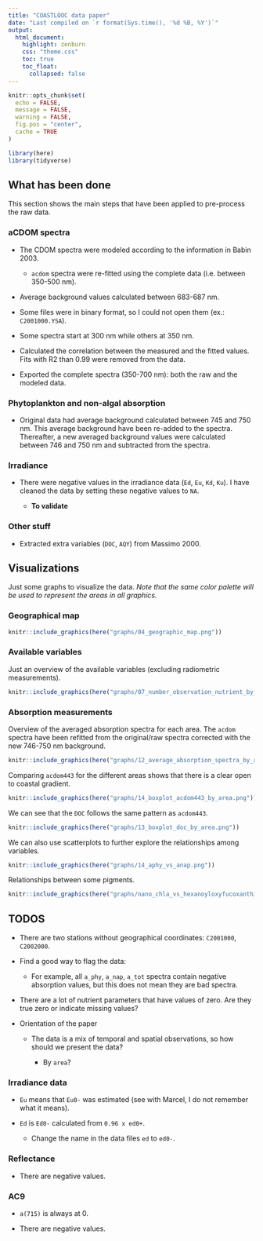 ```yaml
---
title: "COASTLOOC data paper"
date: "Last compiled on `r format(Sys.time(), '%d %B, %Y')`"
output:
  html_document:
    highlight: zenburn
    css: "theme.css"
    toc: true
    toc_float:
      collapsed: false
---
```


```r
knitr::opts_chunk$set(
  echo = FALSE,
  message = FALSE,
  warning = FALSE,
  fig.pos = "center",
  cache = TRUE
)

library(here)
library(tidyverse)
```

## What has been done

This section shows the main steps that have been applied to pre-process the raw data.

### aCDOM spectra

-   The CDOM spectra were modeled according to the information in Babin 2003.

    -   `acdom` spectra were re-fitted using the complete data (i.e. between 350-500 nm).

-   Average background values calculated between 683-687 nm.

-   Some files were in binary format, so I could not open them (ex.: `C2001000.YSA`).

-   Some spectra start at 300 nm while others at 350 nm.

-   Calculated the correlation between the measured and the fitted values. Fits with R2 than 0.99 were removed from the data.

-   Exported the complete spectra (350-700 nm): both the raw and the modeled data.

### Phytoplankton and non-algal absorption

-   Original data had average background calculated between 745 and 750 nm. This average background have been re-added to the spectra. Thereafter, a new averaged background values were calculated between 746 and 750 nm and subtracted from the spectra.

### Irradiance

-   There were negative values in the irradiance data (`Ed`, `Eu`, `Kd`, `Ku`). I have cleaned the data by setting these negative values to `NA`.

    -   **To validate**

### Other stuff

-   Extracted extra variables (`DOC`, `AQY`) from Massimo 2000.

## Visualizations

Just some graphs to visualize the data. *Note that the same color palette will be used to represent the areas in all graphics.*

### Geographical map

```r
knitr::include_graphics(here("graphs/04_geographic_map.png"))
```

### Available variables

Just an overview of the available variables (excluding radiometric measurements).

```r
knitr::include_graphics(here("graphs/07_number_observation_nutrient_by_area.png"))
```

### Absorption measurements

Overview of the averaged absorption spectra for each area. The `acdom` spectra have been refitted from the original/raw spectra corrected with the new 746-750 nm background.

```r
knitr::include_graphics(here("graphs/12_average_absorption_spectra_by_area.png"))
```

Comparing `acdom443` for the different areas shows that there is a clear open to coastal gradient.

```r
knitr::include_graphics(here("graphs/14_boxplot_acdom443_by_area.png"))
```

We can see that the `DOC` follows the same pattern as `acdom443`.

```r
knitr::include_graphics(here("graphs/13_boxplot_doc_by_area.png"))
```

We can also use scatterplots to further explore the relationships among variables.

```r
knitr::include_graphics(here("graphs/14_aphy_vs_anap.png"))
```

Relationships between some pigments.

```r
knitr::include_graphics(here("graphs/nano_chla_vs_hexanoyloxyfucoxanthin_19.png"))
```

## TODOS

-   There are two stations without geographical coordinates: `C2001000`, `C2002000`.

-   Find a good way to flag the data:

    -   For example, all `a_phy`, `a_nap`, `a_tot` spectra contain negative absorption values, but this does not mean they are bad spectra.

-   There are a lot of nutrient parameters that have values of zero. Are they true zero or indicate missing values?

-   Orientation of the paper

    -   The data is a mix of temporal and spatial observations, so how should we present the data?

        -   By `area`?

### Irradiance data

-   `Eu` means that `Eu0-` was estimated (see with Marcel, I do not remember what it means).

-   `Ed` is `Ed0-` calculated from `0.96 x ed0+`.

    -   Change the name in the data files `ed` to `ed0-`.

### Reflectance

-   There are negative values.

### AC9

-   `a(715)` is always at 0.

-   There are negative values.
